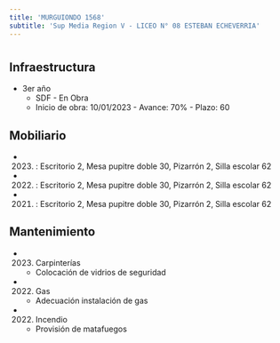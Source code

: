 ```yaml
---
title: 'MURGUIONDO 1568'
subtitle: 'Sup Media Region V - LICEO N° 08 ESTEBAN ECHEVERRIA'
---
```


#
## Infraestructura

* 3er año 
    + SDF - En Obra 
    + Inicio de obra: 10/01/2023 - Avance: 70% - Plazo: 60 



## Mobiliario

*  (2023) : Escritorio 2, Mesa pupitre doble 30, Pizarrón 2, Silla escolar 62 

*  (2022) : Escritorio 2, Mesa pupitre doble 30, Pizarrón 2, Silla escolar 62 

*  (2021) : Escritorio 2, Mesa pupitre doble 30, Pizarrón 2, Silla escolar 62 





## Mantenimiento

*  (2023) Carpinterías 
    + Colocación de vidrios de seguridad

*  (2022) Gas 
    + Adecuación instalación de gas

*  (2022) Incendio 
    + Provisión de matafuegos






